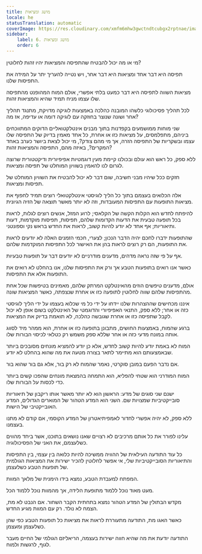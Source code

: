 ```yaml
---
title: מושג ומציאות
locale: he
statusTranslation: automatic
coverImage: https://res.cloudinary.com/xmfm6mhw3gwctndtcubgx2rptnae/image/upload/v1741354419/small_cover_la_gran_rebelion_28716e29d2.webp
sidebar:
    label: 6. מושג ומציאות
    order: 6
---
```

מי או מה יכול להבטיח שהתפיסה והמציאות יהיו זהות לחלוטין?

תפיסה היא דבר אחד ומציאות היא דבר אחר, ויש נטייה להעריך יתר על המידה את התפיסות שלנו.

מציאות השווה לתפיסה היא דבר כמעט בלתי אפשרי, אולם המוח המהופנט מהתפיסה שלו עצמו מניח תמיד שהיא והמציאות זהות.

לכל תהליך פסיכולוגי כלשהו המובנה כהלכה באמצעות לוגיקה מדויקת, מתנגד תהליך אחר ושונה שנוצר בחוזקה עם לוגיקה דומה או עדיפה, אז מה?

שני מוחות ממושמעים בקפדנות בתוך מבנים אינטלקטואליים הדוקים המתווכחים ביניהם, מתפלמסים, על מציאות כזו או אחרת, כל אחד מאמין בדיוק של התפיסה שלו עצמו ובשקריות של התפיסה הזרה, אך מי מהם צודק?, מי יכול לצאת ביושר כערב באחד המקרים?, באיזה מהם, התפיסה והמציאות זהות?

ללא ספק, כל ראש הוא עולם ובכולנו קיימת מעין דוגמטיות אפיפיורית ודיקטטורית שרוצה לגרום לנו להאמין בשוויון המוחלט של תפיסה ומציאות.

חזקים ככל שיהיו מבני חשיבה, שום דבר לא יכול להבטיח את השוויון המוחלט של תפיסות ומציאות.

אלה הכלואים בעצמם בתוך כל הליך לוגיסטי אינטלקטואלי רוצים תמיד לחפוף את מציאות התופעות עם התפיסות המעובדות, וזה לא יותר מאשר תוצאה של הזיה הגיונית.

להיפתח לחדש הוא הקלות הקשה של הקלאסי; לרוע המזל, אנשים רוצים לגלות, לראות בכל תופעה טבעית את הדעות הקדומות שלהם, תפיסות, תפיסות מוקדמות, דעות ותיאוריות; אף אחד לא יודע להיות קשוב, לראות את החדש בראש נקי וספונטני.

שהתופעות ידברו לחכם יהיה הדבר הנכון; לצערי, חכמי הזמנים האלה לא יודעים לראות את התופעות, הם רק רוצים לראות בהן את האישור לכל התפיסות המוקדמות שלהם.

אף על פי שזה נראה מדהים, מדענים מודרניים לא יודעים דבר על תופעות טבעיות.

כאשר אנו רואים בתופעות הטבע אך ורק את התפיסות שלנו, אנו בהחלט לא רואים את התופעות אלא את התפיסות.

אולם, מדענים טיפשים הוזים מהאינטלקט המרתק שלהם, מאמינים בטיפשות שכל אחת מהתפיסות שלהם שווה לחלוטין לתופעה כזו או אחרת שנצפתה, כאשר המציאות שונה.

איננו מכחישים שההצהרות שלנו יידחו על ידי כל מי שכלוא בעצמו על ידי הליך לוגיסטי כזה או אחר; ללא ספק, התנאי האפיפיורי והדוגמטי של האינטלקט בשום אופן לא יכול לקבל שתפיסה כזו או אחרת שגובשה כהלכה, לא תואמת בדיוק את המציאות.

ברגע שהמוח, באמצעות החושים, מתבונן בתופעה כזו או אחרת, הוא ממהר מיד לסווג אותה במונח מדעי כזה או אחר שללא ספק משמש רק כטלאי לכיסוי הבורות שלו.

המוח לא באמת יודע להיות קשוב לחדש, אלא כן יודע להמציא מונחים מסובכים ביותר שבאמצעותם הוא מתיימר לתאר בצורה מטעה את מה שהוא בהחלט לא יודע.

אם נדבר הפעם במובן סוקרטי, נאמר שהמוח לא רק בור, אלא גם בור שהוא בור.

המוח המודרני הוא שטחי להפליא, הוא התמחה בהמצאת מונחים שהפכו קשים ביותר כדי לכסות על הבורות שלו.

ישנם שני סוגים של מדע: הראשון הוא לא יותר מאשר אותו ריקבון של תיאוריות סובייקטיביות שמצויות שם. השני הוא המדע הטהור של המוארים הגדולים, המדע האובייקטיבי של הישות.

ללא ספק, לא יהיה אפשרי לחדור לאמפיתיאטרון של המדע הקוסמי, אם קודם לא מתנו בעצמנו.

עלינו לפורר את כל אותם מרכיבים לא רצויים שאנו נושאים בתוכנו, אשר ביחד מהווים כשלעצמם, את האני של הפסיכולוגיה.

כל עוד התודעה העילאית של ההוויה ממשיכה להיות כלואה בין עצמי, בין התפיסות והתיאוריות הסובייקטיביות שלי, אי אפשר לחלוטין להכיר ישירות את המציאות הגולמית של תופעות הטבע כשלעצמן.

המפתח למעבדת הטבע, נמצא בידו הימנית של מלאך המוות.

מעט מאוד נוכל ללמוד מתופעת הלידה, אך מהמוות נוכל ללמוד הכל.

מקדש הבתולין של המדע הטהור נמצא בתחתית הקבר השחור. אם הנבט לא מת, הצמח לא נולד. רק עם המוות מגיע החדש.

כאשר האגו מת, התודעה מתעוררת לראות את מציאות כל תופעות הטבע כפי שהן כשלעצמן ומעצמן.

התודעה יודעת את מה שהיא חווה ישירות בעצמה, הריאליזם הגולמי של החיים מעבר לגוף, לרגשות ולמוח.


